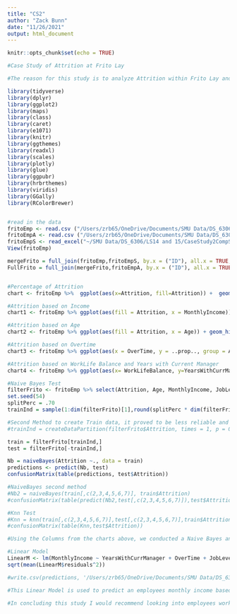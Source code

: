 ---
title: "CS2"
author: "Zack Bunn"
date: "11/26/2021"
output: html_document
---

```{r setup, include=FALSE}
knitr::opts_chunk$set(echo = TRUE)
```

```{r}

#Case Study of Attrition at Frito Lay

#The reason for this study is to analyze Attrition within Frito Lay and metrics that influence it. The goal will be to develop a method to prevent attrition and maintain employee satisfaction. This dataset was provided by Frito Lay themselves and contains several employee profiles. I hope that the finding of this review will provide ample support for Frito and their Leaders!

library(tidyverse)
library(dplyr)
library(ggplot2)
library(maps)
library(class)
library(caret)
library(e1071)
library(knitr)
library(ggthemes)
library(readxl)
library(scales)
library(plotly)
library(glue)
library(ggpubr)
library(hrbrthemes)
library(viridis)
library(GGally)
library(RColorBrewer)


#read in the data
fritoEmp <- read.csv ("/Users/zrb65/OneDrive/Documents/SMU Data/DS_6306/LS14 and 15/CaseStudy2-data.csv",  header= TRUE)
fritoEmpA <- read.csv ("/Users/zrb65/OneDrive/Documents/SMU Data/DS_6306/LS14 and 15/CaseStudy2CompSet No Attrition.csv",  header= TRUE)
fritoEmpS <- read_excel("~/SMU Data/DS_6306/LS14 and 15/CaseStudy2CompSet No Salary.xlsx")
View(fritoEmp)

mergeFrito = full_join(fritoEmp,fritoEmpS, by.x = ("ID"), all.x = TRUE, all.y = FALSE)
FullFrito = full_join(mergeFrito,fritoEmpA, by.x = ("ID"), all.x = TRUE, all.y = FALSE)


#Percentage of Attrition
chart <- fritoEmp %>%  ggplot(aes(x=Attrition, fill=Attrition)) +  geom_bar(aes(y = (..count..)/sum(..count..))) + scale_y_continuous(labels=percent) + xlab("Attrition") + ylab("Employees") + ggtitle("Employees with Attrition") + theme_solarized()

#Attrition based on Income
chart1 <- fritoEmp %>% ggplot(aes(fill = Attrition, x = MonthlyIncome)) + geom_histogram() + scale_fill_brewer(palette = "Paired") + ggtitle("Influence of Monthly Income on Attrition") + ylab("Employees") + theme_solarized()

#Attrition based on Age
chart2 <- fritoEmp %>% ggplot(aes(fill = Attrition, x = Age)) + geom_histogram() + ggtitle("Attrition by Age") + ylab("Employees") + theme_solarized()

#Attrition based on Overtime
chart3 <- fritoEmp %>% ggplot(aes(x = OverTime, y = ..prop.., group = Attrition)) + geom_point(stat="count") + ggtitle("Working Overtime's Influence on Attrition") + xlab("Overtime") + ylab("Percentage of Attrition") + facet_wrap(~Attrition) + theme_solarized()

#Attrition based on WorkLife Balance and Years with Current Manager
chart4 <- fritoEmp %>% ggplot(aes(x= WorkLifeBalance, y=YearsWithCurrManager, group = WorkLifeBalance, fill = WorkLifeBalance)) + geom_violin() + facet_wrap(~Attrition) + ggtitle("Work/Life balance and Years with current manager's influence on Attrition ") + theme_solarized()

#Naive Bayes Test
filterFrito <- fritoEmp %>% select(Attrition, Age, MonthlyIncome, JobLevel, OverTime, WorkLifeBalance, YearsWithCurrManager)
set.seed(54)
splitPerc = .70
trainInd = sample(1:dim(filterFrito)[1],round(splitPerc * dim(filterFrito)[1]))

#Second Method to create Train data, it proved to be less reliable and more random
#trainInd = createDataPartition(filterFrito$Attrition, times = 1, p = 0.7, list = FALSE)

train = filterFrito[trainInd,]
test = filterFrito[-trainInd,]

Nb = naiveBayes(Attrition ~., data = train)
predictions <- predict(Nb, test)
confusionMatrix(table(predictions, test$Attrition))

#NaiveBayes second method
#Nb2 = naiveBayes(train[,c(2,3,4,5,6,7)], train$Attrition)
#confusionMatrix(table(predict(Nb2,test[,c(2,3,4,5,6,7)]),test$Attrition))

#Knn Test
#Knn = knn(train[,c(2,3,4,5,6,7)],test[,c(2,3,4,5,6,7)],train$Attrition, prob = TRUE, k = 9)
#confusionMatrix(table(Knn,test$Attrition))

#Using the Columns from the charts above, we conducted a Naive Bayes and Knn test to predict the Accuracy, Sensitivity, and Specificity. The most efficient model was the first Nb test which had 86% Accuracy, 93% Sensitivity, and 44% Specificity.

#Linear Model
LinearM <- lm(MonthlyIncome ~ YearsWithCurrManager + OverTime + JobLevel, data = train)
sqrt(mean(LinearM$residuals^2))

#write.csv(predictions, '/Users/zrb65/OneDrive/Documents/SMU Data/DS_6306/LS14 and 15/CaseStudy2-predictions.csv')

#This Linear Model is used to predict an employees monthly income based years with their current manager their overtime status, and job level. With this the RMSE came out to be $1392.77 which beats the target of <$3000.

#In concluding this study I would recommend looking into employees work life balance and finding which Managers fit with the best people and teams. Find which teams have Overtime employees compared to ones that don't and access if they need to work those long hours or if the same work can get done more efficiently without overworking.  

```